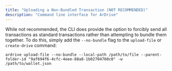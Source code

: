 ```yaml
---
title: "Uploading a Non-Bundled Transaction (NOT RECOMMENDED)"
description: "Command line interface for ArDrive"
---
```


While not recommended, the CLI does provide the option to forcibly send all transactions as standard transactions rather than attempting to bundle them together. To do this, simply add the `--no-bundle` flag to the `upload-file` or `create-drive` command:

```shell
ardrive upload-file --no-bundle --local-path /path/to/file --parent-folder-id "9af694f6-4cfc-4eee-88a8-1b02704760c0" -w /path/to/wallet.json
```